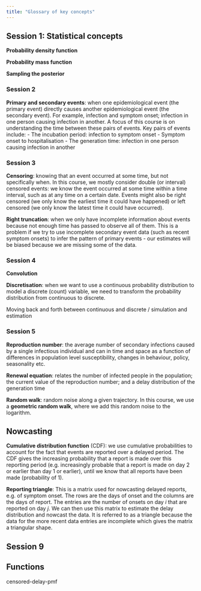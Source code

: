 ```yaml
---
title: "Glossary of key concepts"
---
```


## Session 1: Statistical concepts

**Probability density function**

**Probability mass function**

**Sampling the posterior**



### Session 2

**Primary and secondary events**: when one epidemiological event (the primary event) directly causes another epidemiological event (the secondary event).
For example, infection and symptom onset; infection in one person causing infection in another.
A focus of this course is on understanding the time between these pairs of events.
Key pairs of events include: 
- The incubation period: infection to symptom onset 
- Symptom onset to hospitalisation 
- The generation time: infection in one person causing infection in another

### Session 3

**Censoring**: knowing that an event occurred at some time, but not specifically when.
In this course, we mostly consider double (or interval) censored events: we know the event occurred at some time within a time interval, such as at any time on a certain date.
Events might also be right censored (we only know the earliest time it could have happened) or left censored (we only know the latest time it could have occurred).

**Right truncation**: when we only have incomplete information about events because not enough time has passed to observe all of them.
This is a problem if we try to use incomplete secondary event data (such as recent symptom onsets) to infer the pattern of primary events - our estimates will be biased because we are missing some of the data.

### Session 4

**Convolution**

**Discretisation**: when we want to use a continuous probability distribution to model a discrete (count) variable, we need to transform the probability distribution from continuous to discrete.

Moving back and forth between continuous and discrete / simulation and estimation

### Session 5

**Reproduction number**: the average number of secondary infections caused by a single infectious individual and can in time and space as a function of differences in population level susceptibility, changes in behaviour, policy, seasonality etc.

**Renewal equation**: relates the number of infected people in the population; the current value of the reproduction number; and a delay distribution of the generation time

**Random walk**: random noise along a given trajectory. In this course, we use a **geometric random walk**, where we add this random noise to the logarithm.

## Nowcasting

**Cumulative distribution function** (CDF): we use cumulative probabilities to account for the fact that events are reported over a delayed period. The CDF gives the increasing probability that a report is made over this reporting period (e.g. increasingly probable that a report is made on day 2 or earlier than day 1 or earlier), until we know that all reports have been made (probability of 1).

**Reporting triangle**: This is a matrix used for nowcasting delayed reports, e.g. of symptom onset. The rows are the days of onset and the columns are the days of report. The entries are the number of onsets on day $i$ that are reported on day $j$. We can then use this matrix to estimate the delay distribution and nowcast the data. It is referred to as a triangle because the data for the more recent data entries are incomplete which gives the matrix a triangular shape.

## Session 9



## Functions

censored-delay-pmf



